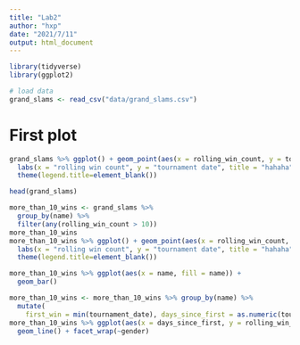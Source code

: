 ```yaml
---
title: "Lab2"
author: "hxp"
date: "2021/7/11"
output: html_document
---
```


```r
library(tidyverse)
library(ggplot2)
```


```r
# load data
grand_slams <- read_csv("data/grand_slams.csv")
```
# First plot

```r
grand_slams %>% ggplot() + geom_point(aes(x = rolling_win_count, y = tournament_date)) + 
  labs(x = "rolling win count", y = "tournament date", title = "hahaha") + 
  theme(legend.title=element_blank())
```
```r
head(grand_slams)
```
```r
more_than_10_wins <- grand_slams %>%
  group_by(name) %>%
  filter(any(rolling_win_count > 10))
more_than_10_wins
more_than_10_wins %>% ggplot() + geom_point(aes(x = rolling_win_count, y = tournament_date, color = name)) + 
  labs(x = "rolling win count", y = "tournament date", title = "hahaha") + 
  theme(legend.title=element_blank())

```
```r
more_than_10_wins %>% ggplot(aes(x = name, fill = name)) +
  geom_bar()
```
```r
more_than_10_wins <- more_than_10_wins %>% group_by(name) %>%
  mutate(
    first_win = min(tournament_date), days_since_first = as.numeric(tournament_date - first_win))
more_than_10_wins %>% ggplot(aes(x = days_since_first, y = rolling_win_count, color = name)) +
  geom_line() + facet_wrap(~gender)
```


































